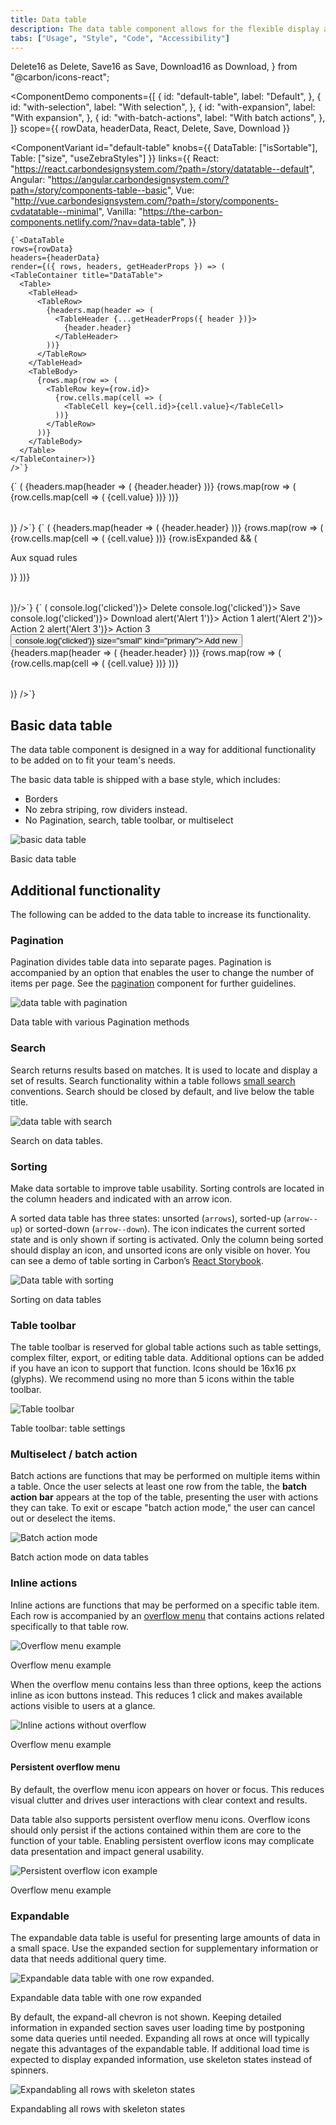 ```yaml
---
title: Data table
description: The data table component allows for the flexible display and sorting of information.
tabs: ["Usage", "Style", "Code", "Accessibility"]
---
```


  Delete16 as Delete,
  Save16 as Save,
  Download16 as Download,
} from "@carbon/icons-react";

<ComponentDemo
  components={[
    {
      id: "default-table",
      label: "Default",
    },
    {
      id: "with-selection",
      label: "With selection",
    },
    {
      id: "with-expansion",
      label: "With expansion",
    },
    {
      id: "with-batch-actions",
      label: "With batch actions",
    },
  ]}
  scope={{ rowData, headerData, React, Delete, Save, Download }}
>
  <ComponentVariant
    id="default-table"
    knobs={{ DataTable: ["isSortable"], Table: ["size", "useZebraStyles"] }}
    links={{
      React:
        "https://react.carbondesignsystem.com/?path=/story/datatable--default",
      Angular:
        "https://angular.carbondesignsystem.com/?path=/story/components-table--basic",
      Vue:
        "http://vue.carbondesignsystem.com/?path=/story/components-cvdatatable--minimal",
      Vanilla: "https://the-carbon-components.netlify.com/?nav=data-table",
    }}
  >
    {`<DataTable
    rows={rowData}
    headers={headerData}
    render={({ rows, headers, getHeaderProps }) => (
    <TableContainer title="DataTable">
      <Table>
        <TableHead>
          <TableRow>
            {headers.map(header => (
              <TableHeader {...getHeaderProps({ header })}>
                {header.header}
              </TableHeader>
            ))}
          </TableRow>
        </TableHead>
        <TableBody>
          {rows.map(row => (
            <TableRow key={row.id}>
              {row.cells.map(cell => (
                <TableCell key={cell.id}>{cell.value}</TableCell>
              ))}
            </TableRow>
          ))}
        </TableBody>
      </Table>
    </TableContainer>)}
    />`}
  </ComponentVariant>
  <ComponentVariant
    id="with-selection"
    knobs={{ DataTable: ["isSortable"], Table: ["size", "useZebraStyles"] }}
    links={{
      React:
        "https://react.carbondesignsystem.com/?path=/story/datatable--with-selection",
      Angular:
        "https://angular.carbondesignsystem.com/?path=/story/components-table--basic",
      Vue:
        "http://vue.carbondesignsystem.com/?path=/story/components-cvdatatable--default",
      Vanilla: "https://the-carbon-components.netlify.com/?nav=data-table",
    }}
  >
    {`<DataTable
  rows={rowData}
  headers={headerData}
  render={({ rows, headers, getHeaderProps, getSelectionProps, getRowProps }) => (
  <TableContainer title="DataTable with selection">
    <Table>
      <TableHead>
        <TableRow>
          <TableSelectAll {...getSelectionProps()} />
          {headers.map(header => (
            <TableHeader {...getHeaderProps({ header })}>
              {header.header}
            </TableHeader>
          ))}
        </TableRow>
      </TableHead>
      <TableBody>
        {rows.map(row => (
          <TableRow {...getRowProps({ row })}>
            <TableSelectRow {...getSelectionProps({ row })} />
            {row.cells.map(cell => (
              <TableCell key={cell.id}>{cell.value}</TableCell>
            ))}
          </TableRow>
        ))}
      </TableBody>
    </Table>
  </TableContainer>)}
/>`}
  </ComponentVariant>
  <ComponentVariant
    id="with-expansion"
    knobs={{ DataTable: ["isSortable"] }}
    links={{
      React:
        "https://react.carbondesignsystem.com/?path=/story/datatable--with-expansion",
      Angular:
        "https://angular.carbondesignsystem.com/?path=/story/components-table--with-expansion",
      Vue:
        "http://vue.carbondesignsystem.com/?path=/story/components-cvdatatable--slotted-expanding-data",
      Vanilla: "https://the-carbon-components.netlify.com/?nav=data-table",
    }}
  >
    {`<DataTable
  rows={rowData}
  headers={headerData}
  render={({ rows, headers, getHeaderProps, getRowProps, getTableProps }) => (
  <TableContainer title="DataTable with expansion">
    <Table {...getTableProps()}>
      <TableHead>
        <TableRow>
          <TableExpandHeader />
          {headers.map(header => (
            <TableHeader {...getHeaderProps({ header })}>
              {header.header}
            </TableHeader>
          ))}
        </TableRow>
      </TableHead>
      <TableBody>
        {rows.map(row => (
          <React.Fragment key={row.id}>
            <TableExpandRow {...getRowProps({ row })}>
              {row.cells.map(cell => (
                <TableCell key={cell.id}>{cell.value}</TableCell>
              ))}
            </TableExpandRow>
            {row.isExpanded && (
              <TableExpandedRow colSpan={headers.length + 1}>
                <p>Aux squad rules</p>
              </TableExpandedRow>
            )}
          </React.Fragment>
        ))}
      </TableBody>
    </Table>
  </TableContainer>
)}/>`}
  </ComponentVariant>
  <ComponentVariant
    id="with-batch-actions"
    links={{
      React:
        "https://react.carbondesignsystem.com/?path=/story/datatable--with-batch-actions",
      Angular:
        "https://angular.carbondesignsystem.com/?path=/story/components-table--with-toolbar",
      Vue:
        "http://vue.carbondesignsystem.com/?path=/story/components-cvdatatable--default",
      Vanilla: "https://the-carbon-components.netlify.com/?nav=data-table",
    }}
  >
    {`<DataTable
  rows={rowData}
  headers={headerData}
  render={({ rows,
      headers,
      getHeaderProps,
      getRowProps,
      getSelectionProps,
      getBatchActionProps,
      onInputChange,
      selectedRows,}) => (
  <TableContainer title="DataTable with batch actions">
    <TableToolbar>
          <TableBatchActions {...getBatchActionProps()}>
            <TableBatchAction
              tabIndex={getBatchActionProps().shouldShowBatchActions ? 0 : -1}
              renderIcon={Delete}
              onClick={()=>console.log('clicked')}>
              Delete
            </TableBatchAction>
            <TableBatchAction
              tabIndex={getBatchActionProps().shouldShowBatchActions ? 0 : -1}
              renderIcon={Save}
              onClick={()=>console.log('clicked')}>
              Save
            </TableBatchAction>
            <TableBatchAction
              tabIndex={getBatchActionProps().shouldShowBatchActions ? 0 : -1}
              renderIcon={Download}
              onClick={()=>console.log('clicked')}>
              Download
            </TableBatchAction>
          </TableBatchActions>
          <TableToolbarContent>
            <TableToolbarSearch
              tabIndex={getBatchActionProps().shouldShowBatchActions ? -1 : 0}
              onChange={onInputChange}
            />
            <TableToolbarMenu
              tabIndex={getBatchActionProps().shouldShowBatchActions ? -1 : 0}>
              <TableToolbarAction primaryFocus onClick={() => alert('Alert 1')}>
                Action 1
              </TableToolbarAction>
              <TableToolbarAction onClick={() => alert('Alert 2')}>
                Action 2
              </TableToolbarAction>
              <TableToolbarAction onClick={() => alert('Alert 3')}>
                Action 3
              </TableToolbarAction>
            </TableToolbarMenu>
            <Button
              tabIndex={getBatchActionProps().shouldShowBatchActions ? -1 : 0}
              onClick={()=> console.log('clicked')}
              size="small"
              kind="primary">
              Add new
            </Button>
          </TableToolbarContent>
        </TableToolbar>
    <Table>
      <TableHead>
        <TableRow>
          <TableSelectAll {...getSelectionProps()} />
          {headers.map(header => (
            <TableHeader {...getHeaderProps({ header })}>
              {header.header}
            </TableHeader>
          ))}
        </TableRow>
      </TableHead>
      <TableBody>
        {rows.map(row => (
          <TableRow {...getRowProps({ row })}>
            <TableSelectRow {...getSelectionProps({ row })} />
            {row.cells.map(cell => (
              <TableCell key={cell.id}>{cell.value}</TableCell>
            ))}
          </TableRow>
        ))}
      </TableBody>
    </Table>
  </TableContainer>)}
/>`}
  </ComponentVariant>
</ComponentDemo>

## Basic data table

The data table component is designed in a way for additional functionality to be added on to fit your team's needs.

The basic data table is shipped with a base style, which includes:

- Borders
- No zebra striping, row dividers instead.
- No Pagination, search, table toolbar, or multiselect

<div className="image--fixed">

![basic data table](images/data-table-usage-1.png)

</div>

<Caption>Basic data table</Caption>

## Additional functionality

The following can be added to the data table to increase its functionality.

### Pagination

Pagination divides table data into separate pages. Pagination is accompanied by an option that enables the user to change the number of items per page. See the [pagination](/components/pagination/usage) component for further guidelines.

<div className="image--fixed">

![data table with pagination](images/data-table-usage-2.png)

</div>

<Caption>Data table with various Pagination methods</Caption>

### Search

Search returns results based on matches. It is used to locate and display a set of results. Search functionality within a table follows [small search](/components/search/usage) conventions. Search should be closed by default, and live below the table title.

<div className="image--fixed">

![data table with search](images/data-table-usage-3.png)

</div>

<Caption>Search on data tables.</Caption>

### Sorting

Make data sortable to improve table usability. Sorting controls are located in the column headers and indicated with an arrow icon.

A sorted data table has three states: unsorted (`arrows`), sorted-up (`arrow--up`) or sorted-down (`arrow--down`). The icon indicates the current sorted state and is only shown if sorting is activated. Only the column being sorted should display an icon, and unsorted icons are only visible on hover. You can see a demo of table sorting in Carbon’s [React Storybook](http://react.carbondesignsystem.com/?path=/story/datatable--with-sorting).

<div className="image--fixed">

![Data table with sorting](images/data-table-usage-13.png)

</div>

<Caption>Sorting on data tables</Caption>

### Table toolbar

The table toolbar is reserved for global table actions such as table settings, complex filter, export, or editing table data. Additional options can be added if you have an icon to support that function. Icons should be 16x16 px (glyphs). We recommend using no more than 5 icons within the table toolbar.

<div className="image--fixed">

![Table toolbar](images/data-table-usage-6.png)

</div>

<Caption>Table toolbar: table settings</Caption>

### Multiselect / batch action

Batch actions are functions that may be performed on multiple items within a table. Once the user selects at least one row from the table, the **batch action bar** appears at the top of the table, presenting the user with actions they can take. To exit or escape "batch action mode," the user can cancel out or deselect the items.

<div className="image--fixed">

![Batch action mode](images/data-table-usage-7.png)

</div>

<Caption>Batch action mode on data tables</Caption>

### Inline actions

Inline actions are functions that may be performed on a specific table item. Each row is accompanied by an [overflow menu](/components/overflow-menu/usage) that contains actions related specifically to that table row.

<div className="image--fixed">

![Overflow menu example](images/data-table-usage-8.png)

</div>

<Caption>Overflow menu example</Caption>

When the overflow menu contains less than three options, keep the actions inline as icon buttons instead. This reduces 1 click and makes available actions visible to users at a glance.

<div className="image--fixed">

![Inline actions without overflow](images/data-table-usage-10.png)

</div>

<Caption>Overflow menu example</Caption>

#### Persistent overflow menu

By default, the overflow menu icon appears on hover or focus. This reduces visual clutter and drives user interactions with clear context and results.

Data table also supports persistent overflow menu icons. Overflow icons should only persist if the actions contained within them are core to the function of your table. Enabling persistent overflow icons may complicate data presentation and impact general usability.

<div className="image--fixed">

![Persistent overflow icon example](images/data-table-usage-9.png)

</div>

<Caption>Overflow menu example</Caption>

### Expandable

The expandable data table is useful for presenting large amounts of data in a small space. Use the expanded section for supplementary information or data that needs additional query time.

<div className="image--fixed">

![Expandable data table with one row expanded.](images/data-table-usage-11.png)

</div>

<Caption>Expandable data table with one row expanded</Caption>

By default, the expand-all chevron is not shown. Keeping detailed information in expanded section saves user loading time by postponing some data queries until needed. Expanding all rows at once will typically negate this advantages of the expandable table. If additional load time is expected to display expanded information, use skeleton states instead of spinners.

<div className="image--fixed">

![Expandabling all rows with skeleton states](images/data-table-usage-12.png)

</div>

<Caption>Expandabling all rows with skeleton states</Caption>
